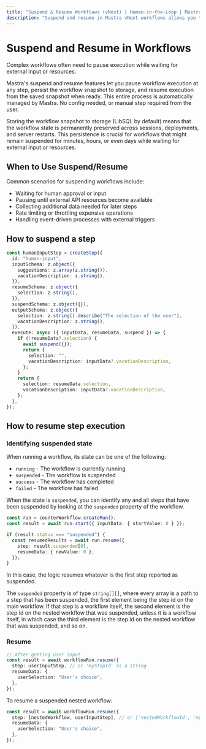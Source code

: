 ```yaml
---
title: "Suspend & Resume Workflows (vNext) | Human-in-the-Loop | Mastra Docs"
description: "Suspend and resume in Mastra vNext workflows allows you to pause execution while waiting for external input or resources."
---
```


# Suspend and Resume in Workflows

Complex workflows often need to pause execution while waiting for external input or resources.

Mastra's suspend and resume features let you pause workflow execution at any step, persist the workflow snapshot to storage, and resume execution from the saved snapshot when ready.
This entire process is automatically managed by Mastra. No config needed, or manual step required from the user.

Storing the workflow snapshot to storage (LibSQL by default) means that the workflow state is permanently preserved across sessions, deployments, and server restarts. This persistence is crucial for workflows that might remain suspended for minutes, hours, or even days while waiting for external input or resources.

## When to Use Suspend/Resume

Common scenarios for suspending workflows include:

- Waiting for human approval or input
- Pausing until external API resources become available
- Collecting additional data needed for later steps
- Rate limiting or throttling expensive operations
- Handling event-driven processes with external triggers

## How to suspend a step

```typescript
const humanInputStep = createStep({
  id: "human-input",
  inputSchema: z.object({
    suggestions: z.array(z.string()),
    vacationDescription: z.string(),
  }),
  resumeSchema: z.object({
    selection: z.string(),
  }),
  suspendSchema: z.object({}),
  outputSchema: z.object({
    selection: z.string().describe("The selection of the user"),
    vacationDescription: z.string(),
  }),
  execute: async ({ inputData, resumeData, suspend }) => {
    if (!resumeData?.selection) {
      await suspend({});
      return {
        selection: "",
        vacationDescription: inputData?.vacationDescription,
      };
    }
    return {
      selection: resumeData.selection,
      vacationDescription: inputData?.vacationDescription,
    };
  },
});
```

## How to resume step execution

### Identifying suspended state

When running a workflow, its state can be one of the following:

- `running` - The workflow is currently running
- `suspended` - The workflow is suspended
- `success` - The workflow has completed
- `failed` - The workflow has failed

When the state is `suspended`, you can identify any and all steps that have been suspended by looking at the `suspended` property of the workflow.

```typescript
const run = counterWorkflow.createRun();
const result = await run.start({ inputData: { startValue: 0 } });

if (result.status === "suspended") {
  const resumedResults = await run.resume({
    step: result.suspended[0],
    resumeData: { newValue: 0 },
  });
}
```

In this case, the logic resumes whatever is the first step reported as suspended.

The `suspended` property is of type `string[][]`, where every array is a path to a step that has been suspended, the first element being the step id on the main workflow. If that step is a workflow itself, the second element is the step id on the nested workflow that was suspended, unless it is a workflow itself, in which case the third element is the step id on the nested workflow that was suspended, and so on.

### Resume

```typescript
// After getting user input
const result = await workflowRun.resume({
  step: userInputStep, // or 'myStepId' as a string
  resumeData: {
    userSelection: "User's choice",
  },
});
```

To resume a suspended nested workflow:

```typescript
const result = await workflowRun.resume({
  step: [nestedWorkflow, userInputStep], // or ['nestedWorkflowId', 'myStepId'] as a string array
  resumeData: {
    userSelection: "User's choice",
  },
});
```
